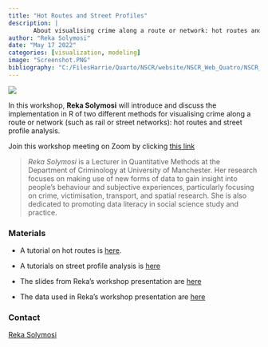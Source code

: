 ```yaml
---
title: "Hot Routes and Street Profiles"
description: |
       About visualising crime along a route or network: hot routes and street profile analysis..
author: "Reka Solymosi"
date: "May 17 2022"
categories: [visualization, modeling]
image: "Screenshot.PNG"
bibliography: "C:/FilesHarrie/Quarto/NSCR/website/NSCR_Web_Quatro/NSCR_Blog_Quarto/references/references.bib"
---
```


![](Screenshot.PNG)

In this workshop, **Reka Solymosi** will introduce and discuss the implementation in R of two different methods for visualising crime along a route or network (such as rail or street networks): hot routes and street profile analysis.

Join this workshop meeting on Zoom by clicking [this link](https://us02web.zoom.us/j/88398411627?pwd=UEswR1RKeXhDOVlCcDBScERsZENCZz09)

> *Reka Solymosi* is a Lecturer in Quantitative Methods at the Department of Criminology at University of Manchester. Her research focuses on making use of new forms of data to gain insight into people's behaviour and subjective experiences, particularly focusing on crime, victimisation, transport, and spatial research. She is also dedicated to promoting data literacy in social science study and practice.

### Materials

-   A tutorial on hot routes is [here](https://rekadata.net/blog/hot-routes-tutorial/).

-   A tutorials on street profile analysis is [here](https://rekadata.net/blog/street-profiles-tutorial/)

-   The slides from Reka's workshop presentation are [here](https://rekadata.net/blog/street-profiles-tutorial/)

-   The data used in Reka's workshop presentation are [here](https://github.com/maczokni/statistically_insignificant/tree/master/public/talks/data)

### Contact

[Reka Solymosi](https://www.research.manchester.ac.uk/portal/reka.solymosi.html)
